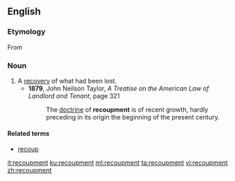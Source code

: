 ==English==

===Etymology===
From {{suffix|recoup|ment|lang=en}}

===Noun===
{{en-noun}}

# A [[recovery|recovery]] of what had been lost.
#* '''1879''', John Neilson Taylor, ''A Treatise on the American Law of Landlord and Tenant'', page 321
#*: The [[doctrine]] of '''recoupment''' is of recent growth, hardly preceding in its origin the beginning of the present century.

====Related terms====
* [[recoup]]

[[it:recoupment]]
[[ku:recoupment]]
[[ml:recoupment]]
[[ta:recoupment]]
[[vi:recoupment]]
[[zh:recoupment]]